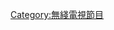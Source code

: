 {{Catmore|無綫電視音樂節目列表}}
{{Catnav|頁面分類|...|电视|电视节目|香港電視節目|無綫電視節目}}

[[Category:無綫電視節目|Category:無綫電視節目]]